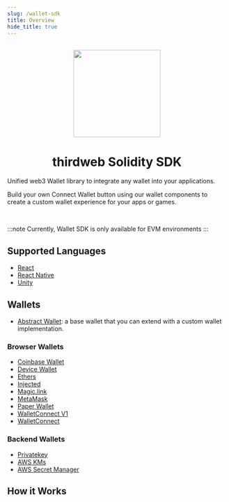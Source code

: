 ```yaml
---
slug: /wallet-sdk
title: Overview
hide_title: true
---
```


<p align="center">
  <br />
  <a href="https://thirdweb.com">
    <img
      src="https://github.com/thirdweb-dev/js/blob/main/packages/sdk/logo.svg?raw=true"
      width="200"
      alt=""
    />
  </a>
  <br />
</p>
<h1 align="center">thirdweb Solidity SDK</h1>

Unified web3 Wallet library to integrate any wallet into your applications.

Build your own Connect Wallet button using our wallet components to create a custom wallet experience for your apps or games.

<br/>

:::note
Currently, Wallet SDK is only available for EVM environments
:::

## Supported Languages

- [React](/react)
- [React Native](/react-native)
- [Unity](/unity)

## Wallets 

- [Abstract Wallet](/wallet-sdk/abstract-wallet): a base wallet that you can extend with a custom wallet implementation.

### Browser Wallets

- [Coinbase Wallet](/wallet-sdk/coinbase-wallet)
- [Device Wallet](/wallet-sdk/device-wallet)
- [Ethers](/wallet-sdk/ethers)
- [Injected](/wallet-sdk/injected)
- [Magic.link](/wallet-sdk/magic-link)
- [MetaMask](/wallet-sdk/metamask)
- [Paper Wallet](/wallet-sdk/paper-wallet)
- [WalletConnect V1](/wallet-sdk/walletconnect-1)
- [WalletConnect](/wallet-sdk/walletconnect)

### Backend Wallets

- [Privatekey](/wallet-sdk/privatekey)
- [AWS KMs](/wallet-sdk/aws-kms)
- [AWS Secret Manager](/wallet-sdk/aws-secret-manager)

## How it Works
